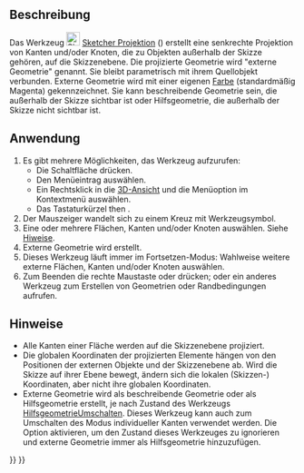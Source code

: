 <languages/>

<div class="mw-translate-fuzzy">
{{Docnav
|[[Sketcher_External/de|ExterneGeometrie]]
|[[Sketcher_Intersection/de|Schneiden]]
|[[Sketcher_Workbench/de|Sketcher]]
|IconL=Sketcher_External.svg
|IconR=Sketcher_Intersection.svg
|IconC=Workbench_Sketcher.svg
}}
</div>

{{GuiCommand/de
|Name=Sketcher Projection
|Name/de=Sketcher Projektion
|MenuLocation=Skizze → Sketcher-Werkzeuge → Externe Geometrie projizieren
|Workbenches=[[Sketcher_Workbench/de|Sketcher]]
|Shortcut={{KEY|G}} {{KEY|X}}
|Version=1.1
|SeeAlso=[[Sketcher_ToggleConstruction/de|Sketcher HilfsgeometrieUmschalten]]
}}

<span id="Description"></span>
==Beschreibung==

Das Werkzeug [[Image:Sketcher_Projection.svg|24px]] [[Sketcher_Projection/de|Sketcher Projektion]] ({{Version/de|1.1}}) erstellt eine senkrechte Projektion von Kanten und/oder Knoten, die zu Objekten außerhalb der Skizze gehören, auf die Skizzenebene. Die projizierte Geometrie wird "externe Geometrie" genannt. Sie bleibt parametrisch mit ihrem Quellobjekt verbunden. Externe Geometrie wird mit einer eigenen [[Sketcher_Preferences/de#Darstellung|Farbe]] (standardmäßig Magenta) gekennzeichnet. Sie kann beschreibende Geometrie sein, die außerhalb der Skizze sichtbar ist oder Hilfsgeometrie, die außerhalb der Skizze nicht sichtbar ist.

<span id="Usage"></span>
==Anwendung==

# Es gibt mehrere Möglichkeiten, das Werkzeug aufzurufen:
#* Die Schaltfläche {{Button|[[Image:Sketcher_Projection.svg|16px]] [[Sketcher_Projection/de|Externe Geometrie projizieren]]}} drücken.
#* Den Menüeintrag {{MenuCommand|Skizze → Sketcher-Werkzeuge → [[Image:Sketcher_Projection.svg|16px]] Externe Geometrie projizieren}} auswählen.
#* Ein Rechtsklick in die [[3D_view/de|3D-Ansicht]] und die Menüoption {{MenuCommand|[[Image:Sketcher_Projection.svg|16px]] Externe Geometrie projizieren}} im Kontextmenü auswählen.
#* Das Tastaturkürzel {{KEY|G}} then {{KEY|X}}.
# Der Mauszeiger wandelt sich zu einem Kreuz mit Werkzeugsymbol.
# Eine oder mehrere Flächen, Kanten und/oder Knoten auswählen. Siehe [[#Hinweise|Hiweise]].
# Externe Geometrie wird erstellt.
#Dieses Werkzeug läuft immer im Fortsetzen-Modus: Wahlweise weitere externe Flächen, Kanten und/oder Knoten auswählen.
# Zum Beenden die rechte Maustaste oder {{KEY|Esc}} drücken; oder ein anderes Werkzeug zum Erstellen von Geometrien oder Randbedingungen aufrufen.

<span id="Notes"></span>
==Hinweise==

* Alle Kanten einer Fläche werden auf die Skizzenebene projiziert.
* Die globalen Koordinaten der projizierten Elemente hängen von den Positionen der externen Objekte und der Skizzenebene ab. Wird die Skizze auf ihrer Ebene bewegt, ändern sich die lokalen (Skizzen-) Koordinaten, aber nicht ihre globalen Koordinaten.
* Externe Geometrie wird als beschreibende Geometrie oder als Hilfsgeometrie erstellt, je nach Zustand des Werkzeugs [[Sketcher_ToggleConstruction/de|HilfsgeometrieUmschalten]]. Dieses Werkzeug kann auch zum Umschalten des Modus individueller Kanten verwendet werden. Die Option {{MenuCommand|Bearbeiten → Einstellungen... → Sketcher → Allgemein → Externe Geometrie immer als Referenz hinzufügen}} aktivieren, um den Zustand dieses Werkzeuges zu ignorieren und externe Geometrie immer als Hilfsgeometrie hinzuzufügen.


<div class="mw-translate-fuzzy">
{{Docnav
|[[Sketcher_External/de|ExterneGeometrie]]
|[[Sketcher_Intersection/de|Schneiden]]
|[[Sketcher_Workbench/de|Sketcher]]
|IconL=Sketcher_External.svg
|IconR=Sketcher_Intersection.svg
|IconC=Workbench_Sketcher.svg
}}
</div>

{{Sketcher_Tools_navi{{#translation:}}}}
{{Userdocnavi{{#translation:}}}}